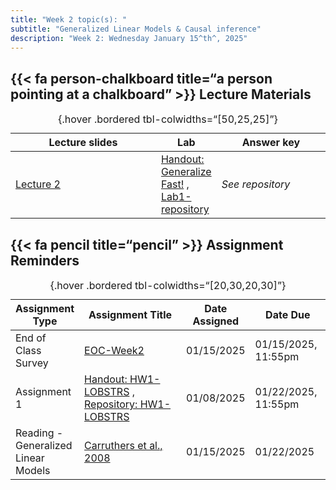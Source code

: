 ```yaml
---
title: "Week 2 topic(s): "
subtitle: "Generalized Linear Models & Causal inference"
description: "Week 2: Wednesday January 15^th^, 2025"
---
```



## {{< fa person-chalkboard title="a person pointing at a chalkboard" >}} Lecture Materials {#lecture-materials}

| Lecture slides | Lab |  Answer key |
|----------------|------|------------|
| [Lecture 2](){target="_blank"} | [Handout: Generalize Fast!](https://garberadamc.github.io/project-site/Lab1-Generalize-Fast){target="_blank"} ,  [Lab1-repository](https://github.com/garberadamc/Lab1-EDS241-Buntaine24){target="_blank"} | *See repository* |

: {.hover .bordered tbl-colwidths="[50,25,25]"} 


## {{< fa pencil title="pencil" >}} Assignment Reminders {#assignment-reminders}

| Assignment Type | Assignment Title                              | Date Assigned  | Date Due                   |
|-----------------|-----------------------------------------------|----------------|----------------------------|
| End of Class Survey | [EOC-Week2](https://forms.gle/B6GYuFRVsmX4Ex1t5){target="_blank"} | 01/15/2025 | 01/15/2025, 11:55pm |
| Assignment 1 | [Handout: HW1-LOBSTRS](https://garberadamc.github.io/project-site/hw1-lobstrs-eds241){target="_blank"} , [Repository: HW1-LOBSTRS](https://github.com/garberadamc/HW1-LOBSTRS-EDS241.git){target="_blank"} | 01/08/2025 | 01/22/2025, 11:55pm |
| Reading - Generalized Linear Models  | [Carruthers et al., 2008](https://drive.google.com/file/d/1msSVHclxUO-zMbZTLHqksvDel9m51h0R/view?usp=drive_link){target="_blank"} | 01/15/2025 | 01/22/2025 |

: {.hover .bordered tbl-colwidths="[20,30,20,30]"} 
